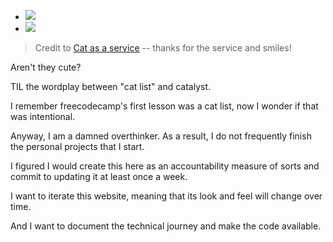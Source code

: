 - ![](https://cataas.com/cat?width=200)
- ![](https://cataas.com/cat?height=300)

> Credit to [Cat as a service](https://cataas.com) -- thanks for the service and smiles!

Aren't they cute?

TIL the wordplay between "cat list" and catalyst.

I remember freecodecamp's first lesson was a cat list, now I wonder if that was intentional.

Anyway, I am a damned overthinker. As a result, I do not frequently finish the personal projects that I start.

I figured I would create this here as an accountability measure of sorts and commit to updating it at least once a week.

I want to iterate this website, meaning that its look and feel will change over time.

And I want to document the technical journey and make the code available.
